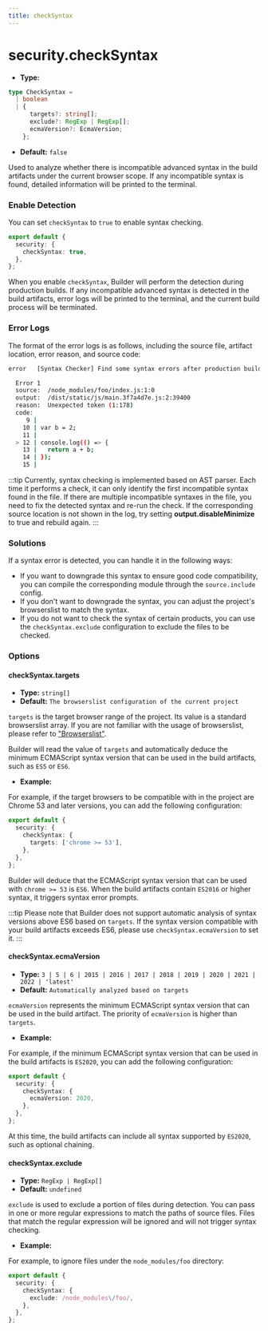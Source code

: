 ```yaml
---
title: checkSyntax
---
```


# security.checkSyntax

- **Type:**

```ts
type CheckSyntax =
  | boolean
  | {
      targets?: string[];
      exclude?: RegExp | RegExp[];
      ecmaVersion?: EcmaVersion;
    };
```

- **Default:** `false`

Used to analyze whether there is incompatible advanced syntax in the build artifacts under the current browser scope. If any incompatible syntax is found, detailed information will be printed to the terminal.

### Enable Detection

You can set `checkSyntax` to `true` to enable syntax checking.

```ts
export default {
  security: {
    checkSyntax: true,
  },
};
```

When you enable `checkSyntax`, Builder will perform the detection during production builds. If any incompatible advanced syntax is detected in the build artifacts, error logs will be printed to the terminal, and the current build process will be terminated.

### Error Logs

The format of the error logs is as follows, including the source file, artifact location, error reason, and source code:

```bash
error   [Syntax Checker] Find some syntax errors after production build:

  Error 1
  source:  /node_modules/foo/index.js:1:0
  output:  /dist/static/js/main.3f7a4d7e.js:2:39400
  reason:  Unexpected token (1:178)
  code:
     9 |
    10 | var b = 2;
    11 |
  > 12 | console.log(() => {
    13 |   return a + b;
    14 | });
    15 |
```

:::tip
Currently, syntax checking is implemented based on AST parser. Each time it performs a check, it can only identify the first incompatible syntax found in the file. If there are multiple incompatible syntaxes in the file, you need to fix the detected syntax and re-run the check.
If the corresponding source location is not shown in the log, try setting **output.disableMinimize** to true and rebuild again.
:::

### Solutions

If a syntax error is detected, you can handle it in the following ways:

- If you want to downgrade this syntax to ensure good code compatibility, you can compile the corresponding module through the `source.include` config.
- If you don't want to downgrade the syntax, you can adjust the project's browserslist to match the syntax.
- If you do not want to check the syntax of certain products, you can use the `checkSyntax.exclude` configuration to exclude the files to be checked.

### Options

#### checkSyntax.targets

- **Type:** `string[]`
- **Default:** `The browserslist configuration of the current project`

`targets` is the target browser range of the project. Its value is a standard browserslist array. If you are not familiar with the usage of browserslist, please refer to ["Browserslist"](https://modernjs.dev/builder/en/guide/advanced/browser-compatibility.html).

Builder will read the value of `targets` and automatically deduce the minimum ECMAScript syntax version that can be used in the build artifacts, such as `ES5` or `ES6`.

- **Example:**

For example, if the target browsers to be compatible with in the project are Chrome 53 and later versions, you can add the following configuration:

```ts
export default {
  security: {
    checkSyntax: {
      targets: ['chrome >= 53'],
    },
  },
};
```

Builder will deduce that the ECMAScript syntax version that can be used with `chrome >= 53` is `ES6`. When the build artifacts contain `ES2016` or higher syntax, it triggers syntax error prompts.

:::tip
Please note that Builder does not support automatic analysis of syntax versions above ES6 based on `targets`. If the syntax version compatible with your build artifacts exceeds ES6, please use `checkSyntax.ecmaVersion` to set it.
:::

#### checkSyntax.ecmaVersion

- **Type:** `3 | 5 | 6 | 2015 | 2016 | 2017 | 2018 | 2019 | 2020 | 2021 | 2022 | 'latest'`
- **Default:** `Automatically analyzed based on targets`

`ecmaVersion` represents the minimum ECMAScript syntax version that can be used in the build artifact. The priority of `ecmaVersion` is higher than `targets`.

- **Example:**

For example, if the minimum ECMAScript syntax version that can be used in the build artifacts is `ES2020`, you can add the following configuration:

```ts
export default {
  security: {
    checkSyntax: {
      ecmaVersion: 2020,
    },
  },
};
```

At this time, the build artifacts can include all syntax supported by `ES2020`, such as optional chaining.

#### checkSyntax.exclude

- **Type:** `RegExp | RegExp[]`
- **Default:** `undefined`

`exclude` is used to exclude a portion of files during detection. You can pass in one or more regular expressions to match the paths of source files. Files that match the regular expression will be ignored and will not trigger syntax checking.

- **Example:**

For example, to ignore files under the `node_modules/foo` directory:

```ts
export default {
  security: {
    checkSyntax: {
      exclude: /node_modules\/foo/,
    },
  },
};
```
